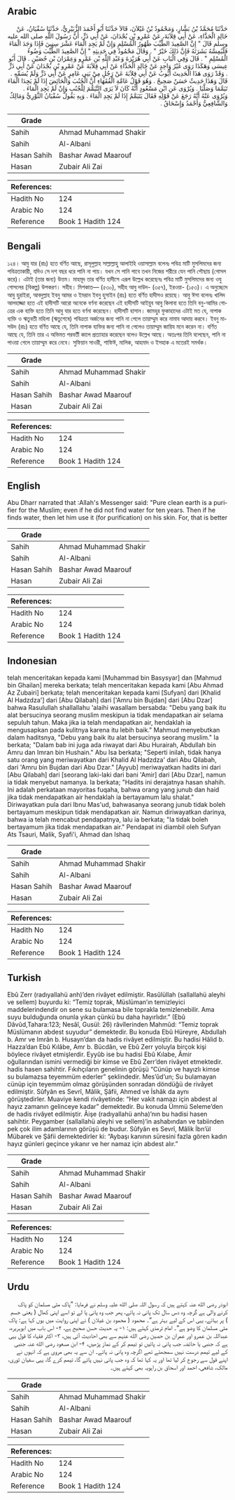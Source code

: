 ## Arabic


<div dir="rtl" lang="ar" style={{fontSize:'larger',backgroundColor:'#f8f9fa',padding:20}}>
حَدَّثَنَا مُحَمَّدُ بْنُ بَشَّارٍ، وَمَحْمُودُ بْنُ غَيْلاَنَ، قَالاَ حَدَّثَنَا أَبُو أَحْمَدَ الزُّبَيْرِيُّ، حَدَّثَنَا سُفْيَانُ، عَنْ خَالِدٍ الْحَذَّاءِ، عَنْ أَبِي قِلاَبَةَ، عَنْ عَمْرِو بْنِ بُجْدَانَ، عَنْ أَبِي ذَرٍّ، أَنَّ رَسُولَ اللَّهِ صلى الله عليه وسلم قَالَ ‏"‏ إِنَّ الصَّعِيدَ الطَّيِّبَ طَهُورُ الْمُسْلِمِ وَإِنْ لَمْ يَجِدِ الْمَاءَ عَشْرَ سِنِينَ فَإِذَا وَجَدَ الْمَاءَ فَلْيُمِسَّهُ بَشَرَتَهُ فَإِنَّ ذَلِكَ خَيْرٌ ‏"‏ ‏.‏ وَقَالَ مَحْمُودٌ فِي حَدِيثِهِ ‏"‏ إِنَّ الصَّعِيدَ الطَّيِّبَ وَضُوءُ الْمُسْلِمِ ‏"‏ ‏.‏ قَالَ وَفِي الْبَابِ عَنْ أَبِي هُرَيْرَةَ وَعَبْدِ اللَّهِ بْنِ عَمْرٍو وَعِمْرَانَ بْنِ حُصَيْنٍ ‏.‏ قَالَ أَبُو عِيسَى وَهَكَذَا رَوَى غَيْرُ وَاحِدٍ عَنْ خَالِدٍ الْحَذَّاءِ عَنْ أَبِي قِلاَبَةَ عَنْ عَمْرِو بْنِ بُجْدَانَ عَنْ أَبِي ذَرٍّ ‏.‏ وَقَدْ رَوَى هَذَا الْحَدِيثَ أَيُّوبُ عَنْ أَبِي قِلاَبَةَ عَنْ رَجُلٍ مِنْ بَنِي عَامِرٍ عَنْ أَبِي ذَرٍّ وَلَمْ يُسَمِّهِ ‏.‏ قَالَ وَهَذَا حَدِيثٌ حَسَنٌ صَحِيحٌ ‏.‏ وَهُوَ قَوْلُ عَامَّةِ الْفُقَهَاءِ أَنَّ الْجُنُبَ وَالْحَائِضَ إِذَا لَمْ يَجِدَا الْمَاءَ تَيَمَّمَا وَصَلَّيَا ‏.‏ وَيُرْوَى عَنِ ابْنِ مَسْعُودٍ أَنَّهُ كَانَ لاَ يَرَى التَّيَمُّمَ لِلْجُنُبِ وَإِنْ لَمْ يَجِدِ الْمَاءَ ‏.‏ وَيُرْوَى عَنْهُ أَنَّهُ رَجَعَ عَنْ قَوْلِهِ فَقَالَ يَتَيَمَّمُ إِذَا لَمْ يَجِدِ الْمَاءَ ‏.‏ وَبِهِ يَقُولُ سُفْيَانُ الثَّوْرِيُّ وَمَالِكٌ وَالشَّافِعِيُّ وَأَحْمَدُ وَإِسْحَاقُ ‏.‏
</div>
<div style={{backgroundColor:'#f8f9fa',padding:20, marginBottom: 10}}><table> <thead> <tr> <th>Grade</th> <th></th> </tr> </thead> <tbody> <tr><td>Sahih</td><td>Ahmad Muhammad Shakir</td></tr><tr><td>Sahih</td><td>Al-Albani</td></tr><tr><td>Hasan Sahih</td><td>Bashar Awad Maarouf</td></tr><tr><td>Hasan</td><td>Zubair Ali Zai</td></tr></tbody></table><table> <thead> <tr> <th>References:</th> <th></th> </tr> </thead> <tbody><tr><td>Hadith No</td><td>124</td></tr><tr><td>Arabic No</td><td>124</td></tr><tr><td>Reference</td><td>Book 1 Hadith 124</td></tr></tbody></table></div>

## Bengali


<div dir="ltr" lang="bn" style={{fontSize:'larger',backgroundColor:'#f8f9fa',padding:20}}>
১২৪। আবু যার (রাঃ) হতে বর্ণিত আছে, রাসূলুল্লাহ সাল্লাল্লাহু আলাইহি ওয়াসাল্লাম বলেনঃ পবিত্র মাটি মুসলিমদের জন্য পবিত্রতাকারী, যদিও সে দশ বছর ধরে পানি না পায়। যখন সে পানি পাবে তখন নিজের শরীরে যেন পানি পৌছায় (গোসল করে)। এটাই (তার জন্য) উত্তম। মাহমূদ তার বর্ণিত হাদীসে এরূপ উল্লেখ করেছেনঃ পবিত্র মাটি মুসলিমদের জন্য ওযু গোসলের (বিকল্প) উপকরণ। সহীহ। মিশকাত— (৫৩০), সহীহ আবু দাউদ- (৩৫৭), ইরওয়া- (১৫৩)। এ অনুচ্ছেদে আবু হুরাইরা, আবদুল্লাহ ইবনু আমর ও ইমরান ইবনু হুসাইন (রাঃ) হতে বর্ণিত হাদীসও রয়েছে। আবু ঈসা বলেনঃ খালিদ আলহাজ্জা হতে এই হাদীসটি আরো অনেকে বর্ণনা করেছেন এই হাদীসটি আইয়ুব আবু কিলাবা হতে তিনি বনু-আমির গোত্রের এক ব্যক্তি হতে তিনি আবু যার হতে বর্ণনা করেছেন। হাদীসটি হাসান। জামহুর ফুকাহাদের এটাই মত যে, নাপাক ব্যক্তি ও ঋতুবতী মহিলা (ঋতুশেষে) পবিত্রতা অর্জনের জন্য পানি না পেলে তায়াম্মুম করে নামায আদায় করবে। ইবনু মাসউদ (রাঃ) হতে বর্ণিত আছে যে, তিনি নাপাক ব্যক্তির জন্য পানি না পেলেও তায়াম্মুম জায়িয মনে করেন না। বর্ণিত আছে যে, তিনি তার এ অভিমত পরবর্তী কালে প্রত্যাহার করেছেন বলেও উল্লেখ আছে। অতঃপর তিনি বলেছেন, পানি না পাওয়া গেলে তায়াম্মুম করে নেবে। সুফিয়ান সাওরী, শাফিঈ, মালিক, আহমাদ ও ইসহাক এ মতেরই সমর্থক।
</div>
<div style={{backgroundColor:'#f8f9fa',padding:20, marginBottom: 10}}><table> <thead> <tr> <th>Grade</th> <th></th> </tr> </thead> <tbody> <tr><td>Sahih</td><td>Ahmad Muhammad Shakir</td></tr><tr><td>Sahih</td><td>Al-Albani</td></tr><tr><td>Hasan Sahih</td><td>Bashar Awad Maarouf</td></tr><tr><td>Hasan</td><td>Zubair Ali Zai</td></tr></tbody></table><table> <thead> <tr> <th>References:</th> <th></th> </tr> </thead> <tbody><tr><td>Hadith No</td><td>124</td></tr><tr><td>Arabic No</td><td>124</td></tr><tr><td>Reference</td><td>Book 1 Hadith 124</td></tr></tbody></table></div>

## English


<div dir="ltr" lang="en" style={{fontSize:'larger',backgroundColor:'#f8f9fa',padding:20}}>
Abu Dharr narrated that :AlIah's Messenger said: "Pure clean earth is a purifier for the Muslim; even if he did not find water for ten years. Then if he finds water, then let him use it (for purification) on his skin. For, that is better
</div>
<div style={{backgroundColor:'#f8f9fa',padding:20, marginBottom: 10}}><table> <thead> <tr> <th>Grade</th> <th></th> </tr> </thead> <tbody> <tr><td>Sahih</td><td>Ahmad Muhammad Shakir</td></tr><tr><td>Sahih</td><td>Al-Albani</td></tr><tr><td>Hasan Sahih</td><td>Bashar Awad Maarouf</td></tr><tr><td>Hasan</td><td>Zubair Ali Zai</td></tr></tbody></table><table> <thead> <tr> <th>References:</th> <th></th> </tr> </thead> <tbody><tr><td>Hadith No</td><td>124</td></tr><tr><td>Arabic No</td><td>124</td></tr><tr><td>Reference</td><td>Book 1 Hadith 124</td></tr></tbody></table></div>

## Indonesian


<div dir="ltr" lang="id" style={{fontSize:'larger',backgroundColor:'#f8f9fa',padding:20}}>
telah menceritakan kepada kami [Muhammad bin Basysyar] dan [Mahmud bin Ghailan] mereka berkata; telah menceritakan kepada kami [Abu Ahmad Az Zubairi] berkata; telah menceritakan kepada kami [Sufyan] dari [Khalid Al Hadzdza'] dari [Abu Qilabah] dari ['Amru bin Bujdan] dari [Abu Dzar] bahwa Rasulullah shallallahu 'alaihi wasallam bersabda: "Debu yang baik itu alat bersucinya seorang muslim meskipun ia tidak mendapatkan air selama sepuluh tahun. Maka jika ia telah mendapatkan air, hendaklah ia mengusapkan pada kulitnya karena itu lebih baik." Mahmud menyebutkan dalam haditsnya, "Debu yang baik itu alat bersucinya seorang muslim." Ia berkata; "Dalam bab ini juga ada riwayat dari Abu Hurairah, Abdullah bin Amru dan Imran bin Hushain." Abu Isa berkata; "Seperti inilah, tidak hanya satu orang yang meriwayatkan dari Khalid Al Hadzdza' dari Abu Qilabah, dari 'Amru bin Bujdan dari Abu Dzar." [Ayyub] meriwayatkan hadits ini dari [Abu Qilabah] dari [seorang laki-laki dari bani 'Amir] dari [Abu Dzar], namun ia tidak menyebut namanya. Ia berkata; "Hadits ini derajatnya hasan shahih. Ini adalah perkataan mayoritas fuqaha, bahwa orang yang junub dan haid jika tidak mendapatkan air hendaklah ia bertayamum lalu shalat." Diriwayatkan pula dari Ibnu Mas'ud, bahwasanya seorang junub tidak boleh bertayamum meskipun tidak mendapatkan air. Namun diriwayatkan darinya, bahwa ia telah mencabut pendapatnya, lalu ia berkata; "Ia tidak boleh bertayamum jika tidak mendapatkan air." Pendapat ini diambil oleh Sufyan Ats Tsauri, Malik, Syafi'i, Ahmad dan Ishaq
</div>
<div style={{backgroundColor:'#f8f9fa',padding:20, marginBottom: 10}}><table> <thead> <tr> <th>Grade</th> <th></th> </tr> </thead> <tbody> <tr><td>Sahih</td><td>Ahmad Muhammad Shakir</td></tr><tr><td>Sahih</td><td>Al-Albani</td></tr><tr><td>Hasan Sahih</td><td>Bashar Awad Maarouf</td></tr><tr><td>Hasan</td><td>Zubair Ali Zai</td></tr></tbody></table><table> <thead> <tr> <th>References:</th> <th></th> </tr> </thead> <tbody><tr><td>Hadith No</td><td>124</td></tr><tr><td>Arabic No</td><td>124</td></tr><tr><td>Reference</td><td>Book 1 Hadith 124</td></tr></tbody></table></div>

## Turkish


<div dir="ltr" lang="tr" style={{fontSize:'larger',backgroundColor:'#f8f9fa',padding:20}}>
Ebû Zerr (radıyallahü anh)’den rivâyet edilmiştir. Rasûlüllah (sallallahü aleyhi ve sellem) buyurdu ki: “Temiz toprak, Müslüman’ın temizleyici maddelerindendir on sene su bulamasa bile toprakla temizlenebilir. Ama suyu bulduğunda onunla yıkan çünkü bu daha hayırlıdır.” (Ebû Dâvûd,Tahara:123; Nesâî, Gusül: 26) râvîlerinden Mahmûd: “Temiz toprak Müslümanın abdest suyudur” demektedir. Bu konuda Ebû Hüreyre, Abdullah b. Amr ve Imrân b. Husayn’dan da hadis rivâyet edilmiştir. Bu hadisi Hâlid b. Hazza’dan Ebû Kılâbe, Amr b. Bücdân, ve Ebû Zerr yoluyla birçok kişi böylece rivâyet etmişlerdir. Eyyûb ise bu hadisi Ebû Kılabe, Âmir oğullarından ismini vermediği bir kimse ve Ebû Zerr’den rivâyet etmektedir. hadis hasen sahihtir. Fıkıhçıların genelinin görüşü “Cünüp ve hayızlı kimse su bulamazsa teyemmüm ederler” şeklindedir. Mes’ûd’un; Su bulamayan cünüp için teyemmüm olmaz görüşünden sonradan döndüğü de rivâyet edilmiştir. Sûfyân es Sevrî, Mâlik, Şâfii, Ahmed ve İshâk da aynı görüştedirler. Muaviye kendi rivâyetinde: “Her vakit namazı için abdest al hayız zamanın gelinceye kadar” demektedir. Bu konuda Ümmü Seleme’den de hadis rivâyet edilmiştir. Âişe (radıyallahü anha)’nın bu hadisi hasen sahihtir. Peygamber (sallallahü aleyhi ve sellem)’in ashabından ve tabiinden pek çok ilim adamlarının görüşü de budur. Sûfyân es Sevrî, Mâlik İbn’ül Mübarek ve Şâfii demektedirler ki: “Aybaşı kanının süresini fazla gören kadın hayız günleri geçince yıkanır ve her namaz için abdest alır.”
</div>
<div style={{backgroundColor:'#f8f9fa',padding:20, marginBottom: 10}}><table> <thead> <tr> <th>Grade</th> <th></th> </tr> </thead> <tbody> <tr><td>Sahih</td><td>Ahmad Muhammad Shakir</td></tr><tr><td>Sahih</td><td>Al-Albani</td></tr><tr><td>Hasan Sahih</td><td>Bashar Awad Maarouf</td></tr><tr><td>Hasan</td><td>Zubair Ali Zai</td></tr></tbody></table><table> <thead> <tr> <th>References:</th> <th></th> </tr> </thead> <tbody><tr><td>Hadith No</td><td>124</td></tr><tr><td>Arabic No</td><td>124</td></tr><tr><td>Reference</td><td>Book 1 Hadith 124</td></tr></tbody></table></div>

## Urdu


<div dir="rtl" lang="ur" style={{fontSize:'larger',backgroundColor:'#f8f9fa',padding:20}}>
ابوذر رضی الله عنہ کہتے ہیں کہ رسول اللہ صلی الله علیہ وسلم نے فرمایا: ”پاک مٹی مسلمان کو پاک کرنے والی ہے گرچہ وہ دس سال تک پانی نہ پائے، پھر جب وہ پانی پا لے تو اسے اپنی کھال ( یعنی جسم ) پر بہائے، یہی اس کے لیے بہتر ہے“۔ محمود ( محمود بن غیلان ) نے اپنی روایت میں یوں کہا ہے: پاک مٹی مسلمان کا وضو ہے“۔ امام ترمذی کہتے ہیں: ۱- یہ حدیث حسن صحیح ہے، ۲- اس باب میں ابوہریرہ، عبداللہ بن عمرو اور عمران بن حصین رضی الله عنہم سے بھی احادیث آئی ہیں، ۳- اکثر فقہاء کا قول یہی ہے کہ جنبی یا حائضہ جب پانی نہ پائیں تو تیمم کر کے نماز پڑھیں، ۴- ابن مسعود رضی الله عنہ جنبی کے لیے تیمم درست نہیں سمجھتے تھے اگرچہ وہ پانی نہ پائے۔ ان سے یہ بھی مروی ہے کہ انہوں نے اپنے قول سے رجوع کر لیا تھا اور یہ کہا تھا کہ وہ جب پانی نہیں پائے گا، تیمم کرے گا، یہی سفیان ثوری، مالک، شافعی، احمد اور اسحاق بن راہویہ بھی کہتے ہیں۔
</div>
<div style={{backgroundColor:'#f8f9fa',padding:20, marginBottom: 10}}><table> <thead> <tr> <th>Grade</th> <th></th> </tr> </thead> <tbody> <tr><td>Sahih</td><td>Ahmad Muhammad Shakir</td></tr><tr><td>Sahih</td><td>Al-Albani</td></tr><tr><td>Hasan Sahih</td><td>Bashar Awad Maarouf</td></tr><tr><td>Hasan</td><td>Zubair Ali Zai</td></tr></tbody></table><table> <thead> <tr> <th>References:</th> <th></th> </tr> </thead> <tbody><tr><td>Hadith No</td><td>124</td></tr><tr><td>Arabic No</td><td>124</td></tr><tr><td>Reference</td><td>Book 1 Hadith 124</td></tr></tbody></table></div>